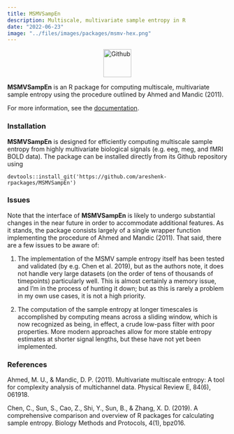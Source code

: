 ```yaml
---
title: MSMVSampEn
description: Multiscale, multivariate sample entropy in R
date: "2022-06-23"
image: "../files/images/packages/msmv-hex.png"
---
```


<p align="center">
  <a href="https://github.com/areshenk-rpackages/MSMVSampEn"><img src="giticon.png" alt="Github" style="width:64px;height:64px;"></a>
</p>

**MSMVSampEn** is an R package for computing multiscale, multivariate sample entropy using the procedure outlined by Ahmed and Mandic (2011).

For more information, see the [documentation](https://areshenk-rpackages.github.io/MSMVSampEn/).


### Installation

**MSMVSampEn** is designed for efficiently computing multiscale sample entropy from highly multivariate biological signals (e.g. eeg, meg, and fMRI BOLD data). The package can be installed directly from its Github repository using

`devtools::install_git('https://github.com/areshenk-rpackages/MSMVSampEn')`

### Issues

Note that the interface of **MSMVSampEn** is likely to undergo substantial changes in the near future in order to accommodate additional features. As it stands, the package consists largely of a single wrapper function implementing the procedure of Ahmed and Mandic (2011). That said, there are a few issues to be aware of:

1.  The implementation of the MSMV sample entropy itself has been tested and validated (by e.g. Chen et al. 2019), but as the authors note, it does not handle very large datasets (on the order of tens of thousands of timepoints) particularly well. This is almost certainly a memory issue, and I'm in the process of hunting it down; but as this is rarely a problem in my own use cases, it is not a high priority.

2.  The computation of the sample entropy at longer timescales is accomplished by computing means across a sliding window, which is now recognized as being, in effect, a crude low-pass filter with poor properties. More modern approaches allow for more stable entropy estimates at shorter signal lengths, but these have not yet been implemented.

### References

Ahmed, M. U., & Mandic, D. P. (2011). Multivariate multiscale entropy: A tool for complexity analysis of multichannel data. Physical Review E, 84(6), 061918.

Chen, C., Sun, S., Cao, Z., Shi, Y., Sun, B., & Zhang, X. D. (2019). A comprehensive comparison and overview of R packages for calculating sample entropy. Biology Methods and Protocols, 4(1), bpz016.
